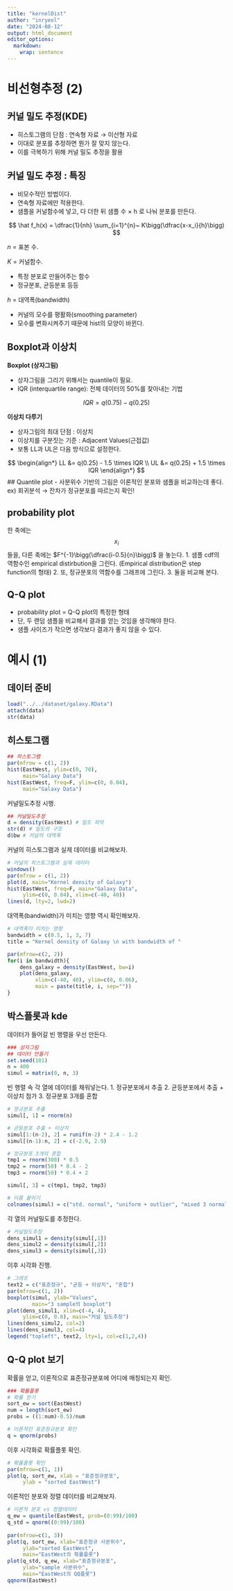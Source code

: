 ```yaml
---
title: "kernelDist"
author: "inryeol"
date: "2024-08-12"
output: html_document
editor_options: 
  markdown: 
    wrap: sentence
---
```


# 비선형추정 (2)

## 커널 밀도 추정(KDE)

-   히스토그램의 단점 : 연속형 자료 → 이산형 자료
-   이대로 분포를 추정하면 뭔가 잘 맞지 않는다.
-   이를 극복하기 위해 커널 밀도 추정을 활용

## 커널 밀도 추정 : 특징

-   비모수적인 방법이다.
-   연속형 자료에만 적용한다.
-   샘플을 커널함수에 넣고, 다 더한 뒤 샘플 수 $\times$ h 로 나눠 분포를 만든다.

$$
\hat f_h(x) = \dfrac{1}{nh} \sum_{i=1}^{n}~
K\bigg(\dfrac{x-x_i}{h}\bigg)
$$

$n$ = 표본 수.

$K$ = 커널함수.

-   특정 분포로 만들어주는 함수
-   정규분포, 균등분포 등등

$h$ = 대역폭(bandwidth)

-   커널의 모수를 평활화(smoothing parameter)
-   모수를 변화시켜주기 때문에 hist의 모양이 바뀐다.

## Boxplot과 이상치

**Boxplot (상자그림)**

-   상자그림을 그리기 위해서는 quantile이 필요.
-   IQR (interquartile range): 전체 데이터의 50%를 찾아내는 기법

$$
IQR = q(0.75) - q(0.25)
$$

**이상치 다루기**

-   상자그림의 최대 단점 : 이상치
-   이상치를 구분짓는 기준 : Adjacent Values(근접값)
-   보통 LL과 UL은 다음 방식으로 설정한다.

$$
\begin{align*}
LL &= q(0.25) - 1.5 \times IQR \\ 
UL &= q(0.25) + 1.5 \times IQR 
\end{align*}
$$ \## Quantile plot - 사분위수 기반의 그림은 이론적인 분포와 샘플을 비교하는데 좋다.
ex) 회귀분석 → 잔차가 정규분포를 따르는지 확인!

## probability plot

한 축에는 $$x_i$$들을, 다른 축에는 $F^{-1}\bigg(\dfrac{i-0.5}{n}\bigg)$ 을 놓는다.
1.
샘플 cdf의 역함수인 empirical distirbution을 그린다.
(Empirical distribution은 step function의 형태) 2.
또, 정규분포의 역함수를 그래프에 그린다.
3.
둘을 비교해 본다.

## Q-Q plot

-   probability plot = Q-Q plot의 특정한 형태
-   단, 두 랜덤 샘플을 비교해서 결과를 얻는 것임을 생각해야 한다.
-   샘플 사이즈가 작으면 생각보다 결과가 좋지 않을 수 있다.

# 예시 (1)
## 데이터 준비

```R
load("../../dataset/galaxy.RData")
attach(data)
str(data)
```

## 히스토그램
```R
## 히스토그램
par(mfrow = c(1, 2))
hist(EastWest, ylim=c(0, 70), 
     main="Galaxy Data")
hist(EastWest, freq=F, ylim=c(0, 0.04), 
     main="Galaxy Data")
```

커널밀도추정 시행.
```r
## 커널밀도추정
d = density(EastWest) # 밀도 파악
str(d) # 밀도의 구조
d$bw # 커널의 대역폭
```

커널의 히스토그램과 실제 데이터를 비교해보자.
```r
# 커널의 히스토그램과 실제 데이터
windows()
par(mfrow = c(1, 2))
plot(d, main="Kernel density of Galaxy")
hist(EastWest, freq=F, main="Galaxy Data", 
     ylim=c(0, 0.04), xlim=c(-40, 40))
lines(d, lty=2, lwd=2)
```

대역폭(bandwidth)가 미치는 영향 역시 확인해보자.
```r
# 대역폭이 미치는 영향
bandwidth = c(0.5, 1, 3, 7)
title = "Kernel density of Galaxy \n with bandwidth of "

par(mfrow=c(2, 2))
for(i in bandwidth){
    dens_galaxy = density(EastWest, bw=i)
    plot(dens_galaxy,
         xlim=c(-40, 40), ylim=c(0, 0.06),
         main = paste(title, i, sep=""))
}
```

## 박스플롯과 kde
데이터가 들어갈 빈 행렬을 우선 만든다.
```r
### 상자그림
## 데이터 만들기
set.seed(101)
n = 400
simul = matrix(0, n, 3)
```

빈 행렬 속 각 열에 데이터를 채워넣는다.
1. 정규분포에서 추출
2. 균등분포에서 추출 + 이상치 첨가
3. 정규분포 3개를 혼합
```r
# 정규분포 추출
simul[, 1] = rnorm(n)

# 균등분포 추출 + 이상치
simul[1:(n-2), 2] = runif(n-2) * 2.4 - 1.2
simul[(n-1):n, 2] = c(-2.9, 2.9)

# 정규분포 3개의 혼합
tmp1 = rnorm(300) * 0.5
tmp2 = rnorm(50) * 0.4 - 2
tmp3 = rnorm(50) * 0.4 + 2

simul[, 3] = c(tmp1, tmp2, tmp3)

# 이름 붙이기
colnames(simul) = c("std. normal", "uniform + outlier", "mixed 3 normal")
```

각 열의 커널밀도를 추정한다.
```r
# 커널밀도추정
dens_simul1 = density(simul[,1])
dens_simul2 = density(simul[,2])
dens_simul3 = density(simul[,3])
```

이후 시각화 진행.
```r
# 그래프
text2 = c("표준정규", "균등 + 이상치", "혼합")
par(mfrow=c(1, 2))
boxplot(simul, ylab="Values", 
        main="3 sample의 boxplot")
plot(dens_simul1, xlim=c(-4, 4), 
     ylim=c(0, 0.8), main="커널 밀도추정")
lines(dens_simul2, col=2)
lines(dens_simul3, col=4)
legend("topleft", text2, lty=1, col=c(1,2,4))
```


## Q-Q plot 보기
확률을 얻고, 이론적으로 표준정규분포에 어디에 매칭되는지 확인.
```r
### 확률플롯
# 확률 얻기
sort_ew = sort(EastWest)
num = length(sort_ew)
probs = ((1:num)-0.5)/num

# 이론적인 표준정규분포 확인
q = qnorm(probs)
```

이후 시각화로 확률플롯 확인.
```r
# 확률플롯 확인
par(mfrow=c(1, 1))
plot(q, sort_ew, xlab = "표준정규분포", 
     ylab = "sorted EastWest")
```

이론적인 분포와 정렬 데이터를 비교해보자.
```r
# 이론적 분포 vs 정렬데이터
q_ew = quantile(EastWest, prob=(0:99)/100)
q_std = qnorm((0:99)/100)
    
par(mfrow=c(1, 3))
plot(q, sort_ew, xlab="표준정규 사분위수",
     ylab="sorted EastWest",
     main="EastWest의 확률플롯")
plot(q_std, q_ew, xlab="표준정규분포",
     ylab="sample 사분위수",
     main="EastWest의 QQ플롯")
qqnorm(EastWest)
```